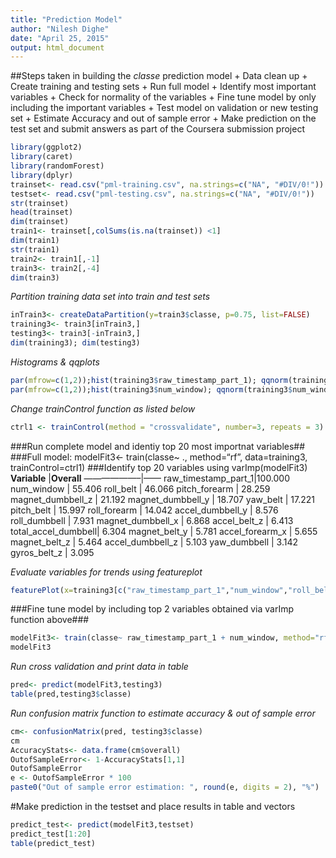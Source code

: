 ```yaml
---
title: "Prediction Model"
author: "Nilesh Dighe"
date: "April 25, 2015"
output: html_document
---
```


##Steps taken in building the _classe_ prediction model
  + Data clean up
  + Create training and testing sets
  + Run full model
  + Identify most important variables
  + Check for normality of the variables
  + Fine tune model by only including the important variables
  + Test model on validation or new testing set
  + Estimate Accuracy and out of sample error
  + Make prediction on the test set and submit answers as part of the Coursera submission project


```r
library(ggplot2)
library(caret)
library(randomForest)
library(dplyr)
trainset<- read.csv("pml-training.csv", na.strings=c("NA", "#DIV/0!"))
testset<- read.csv("pml-testing.csv", na.strings=c("NA", "#DIV/0!"))
str(trainset)
head(trainset)
dim(trainset)
train1<- trainset[,colSums(is.na(trainset)) <1]
dim(train1)
str(train1)
train2<- train1[,-1]
train3<- train2[,-4]
dim(train3)
```

*Partition training data set into train and test sets*
```r
inTrain3<- createDataPartition(y=train3$classe, p=0.75, list=FALSE)
training3<- train3[inTrain3,]
testing3<- train3[-inTrain3,]
dim(training3); dim(testing3)
```

*Histograms & qqplots*

```r
par(mfrow=c(1,2));hist(training3$raw_timestamp_part_1); qqnorm(training3$raw_timestamp_part_1)
par(mfrow=c(1,2));hist(training3$num_window); qqnorm(training3$num_window)
```



*Change trainControl function as listed below*
```r
ctrl1 <- trainControl(method = "crossvalidate", number=3, repeats = 3)
```


###Run complete model and identiy top 20 most importnat variables##
###Full model: modelFit3<- train(classe~ ., method="rf", data=training3, trainControl=ctrl1)
###Identify top 20 variables using varImp(modelFit3)
**Variable**        |**Overall**
--------------------|------
raw_timestamp_part_1|100.000
num_window          | 55.406
roll_belt           | 46.066
pitch_forearm       | 28.259
magnet_dumbbell_z   | 21.192
magnet_dumbbell_y   | 18.707
yaw_belt            | 17.221
pitch_belt          | 15.997
roll_forearm        | 14.042
accel_dumbbell_y    |  8.576
roll_dumbbell       |  7.931
magnet_dumbbell_x   |  6.868
accel_belt_z        |  6.413
total_accel_dumbbell|  6.304
magnet_belt_y       |  5.781
accel_forearm_x     |  5.655
magnet_belt_z       |  5.464
accel_dumbbell_z    |  5.103
yaw_dumbbell        |  3.142
gyros_belt_z        |  3.095

*Evaluate variables for trends using featureplot*
```r
featurePlot(x=training3[c("raw_timestamp_part_1","num_window","roll_belt","pitch_forearm")], y=training3$classe, plot="pairs")
```


###Fine tune model by including top 2 variables obtained via varImp function above###

```r
modelFit3<- train(classe~ raw_timestamp_part_1 + num_window, method="rf", data=training3, trainControl=ctrl1)
modelFit3
```


*Run cross validation and print data in table*
```r
pred<- predict(modelFit3,testing3)
table(pred,testing3$classe)
```


*Run confusion matrix function to estimate accuracy & out of sample error*
```r
cm<- confusionMatrix(pred, testing3$classe)
cm
AccuracyStats<- data.frame(cm$overall)
OutofSampleError<- 1-AccuracyStats[1,1]
OutofSampleError
e <- OutofSampleError * 100
paste0("Out of sample error estimation: ", round(e, digits = 2), "%")
```
#Make prediction in the testset and place results in table and vectors
```r
predict_test<- predict(modelFit3,testset)
predict_test[1:20]
table(predict_test)
```
